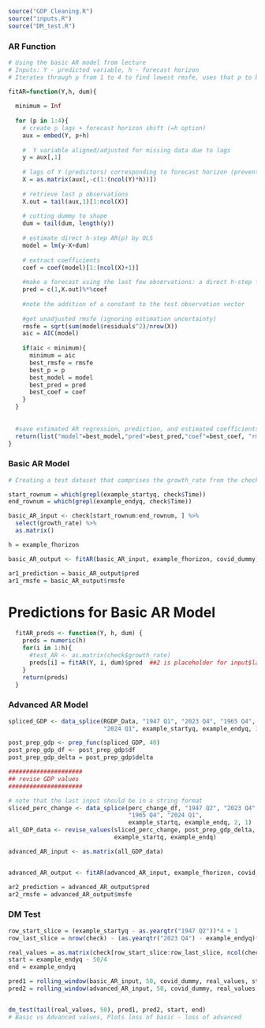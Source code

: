 
```r

source("GDP Cleaning.R")
source("inputs.R")
source("DM_test.R")

```

### AR Function 

```r

# Using the basic AR model from lecture 
# Inputs: Y - predicted variable, h - forecast horizon
# Iterates through p from 1 to 4 to find lowest rmsfe, uses that p to build model

fitAR=function(Y,h, dum){
  
  minimum = Inf
  
  for (p in 1:4){
    # create p lags + forecast horizon shift (=h option)
    aux = embed(Y, p+h)
    
    #  Y variable aligned/adjusted for missing data due to lags
    y = aux[,1] 
    
    # lags of Y (predictors) corresponding to forecast horizon (prevent leakage)
    X = as.matrix(aux[,-c(1:(ncol(Y)*h))])
  
    # retrieve last p observations
    X.out = tail(aux,1)[1:ncol(X)] 
    
    # cutting dummy to shape
    dum = tail(dum, length(y))
  
    # estimate direct h-step AR(p) by OLS 
    model = lm(y~X+dum) 
    
    # extract coefficients
    coef = coef(model)[1:(ncol(X)+1)]
  
    #make a forecast using the last few observations: a direct h-step forecast.
    pred = c(1,X.out)%*%coef 
    
    #note the addition of a constant to the test observation vector
    
    #get unadjusted rmsfe (ignoring estimation uncertainty)
    rmsfe = sqrt(sum(model$residuals^2)/nrow(X))
    aic = AIC(model)
    
    if(aic < minimum){
      minimum = aic
      best_rmsfe = rmsfe
      best_p = p
      best_model = model
      best_pred = pred
      best_coef = coef
    }
  }
  
  
  #save estimated AR regression, prediction, and estimated coefficients
  return(list("model"=best_model,"pred"=best_pred,"coef"=best_coef, "rmsfe" = best_rmsfe, "aic"=minimum, "p" = best_p)) 
}

```

### Basic AR Model 

```r

# Creating a test dataset that comprises the growth_rate from the check dataset

start_rownum = which(grepl(example_startyq, check$Time))
end_rownum = which(grepl(example_endyq, check$Time))

basic_AR_input <- check[start_rownum:end_rownum, ] %>% 
  select(growth_rate) %>% 
  as.matrix()

h = example_fhorizon

basic_AR_output <- fitAR(basic_AR_input, example_fhorizon, covid_dummy)

ar1_prediction = basic_AR_output$pred
ar1_rmsfe = basic_AR_output$rmsfe

```

# Predictions for Basic AR Model
```r
  fitAR_preds <- function(Y, h, dum) {
    preds = numeric(h)
    for(i in 1:h){
      #test_AR <- as.matrix(check$growth_rate)
      preds[i] = fitAR(Y, i, dum)$pred  ##2 is placeholder for input$lags
    }
    return(preds)
  }
```

### Advanced AR Model 

```r

spliced_GDP <- data_splice(RGDP_Data, "1947 Q1", "2023 Q4", "1965 Q4", 
                           "2024 Q1", example_startyq, example_endyq, 3, 0)

post_prep_gdp <- prep_func(spliced_GDP, 40)
post_prep_gdp_df <- post_prep_gdp$df
post_prep_gdp_delta = post_prep_gdp$delta

#####################
## revise GDP values
#####################

# note that the last input should be in a string format
sliced_perc_change <- data_splice(perc_change_df, "1947 Q2", "2023 Q4", 
                                  "1965 Q4", "2024 Q1", 
                                  example_startq, example_endq, 2, 1)
all_GDP_data <- revise_values(sliced_perc_change, post_prep_gdp_delta, 
                              example_startq, example_endq)

advanced_AR_input <- as.matrix(all_GDP_data)


advanced_AR_output <- fitAR(advanced_AR_input, example_fhorizon, covid_dummy)

ar2_prediction = advanced_AR_output$pred
ar2_rmsfe = advanced_AR_output$msfe

```

### DM Test

```r

row_start_slice = (example_startyq - as.yearqtr("1947 Q2"))*4 + 1
row_last_slice = nrow(check) - (as.yearqtr("2023 Q4") - example_endyq)*4

real_values = as.matrix(check[row_start_slice:row_last_slice, ncol(check)])
start = example_endyq - 50/4
end = example_endyq

pred1 = rolling_window(basic_AR_input, 50, covid_dummy, real_values, start, end, h = example_fhorizon)$pred
pred2 = rolling_window(advanced_AR_input, 50, covid_dummy, real_values, start, end, h = example_fhorizon)$pred


dm_test(tail(real_values, 50), pred1, pred2, start, end)
# Basic vs Advanced values, Plots loss of basic - loss of advanced

```